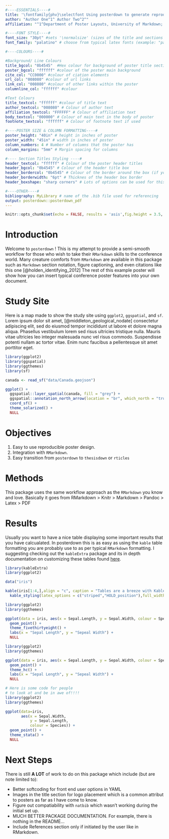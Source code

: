 ```yaml
---
#----ESSENTIALS----#
title: '\fontfamily{phv}\selectfont Using posterdown to generate reproducible conference posters via RMarkdown > Knitr > Markdown > Pandoc > Latex > PDF workflow'
author: "Author One^1^ Author Two^2^"
affiliation: "^1^Department of Poster Layouts, University of Markdown; ^2^Deparment of Another Institution, Institution University"

#----FONT STYLE----#
font_size: "30pt" #sets '\normalsize' (sizes of the title and sections headings will adjust based on it)
font_family: "palatino" # choose from typical latex fonts (example: "palatino")

#----COLOURS----#

#Background/ Line Colours
title_bgcol: "0b4545"  #Hex colour for background of poster title section (default is blue)
poster_bgcol: "ffffff" #colour of the poster main background
cite_col: "CC0000" #colour of ciation elements
url_col: "008080" #colour of url links
link_col: "008080" #colour of other links within the poster
columnline_col: "ffffff" #colour 

#Text Colours
title_textcol: "ffffff" #colour of title text
author_textcol: "008080" # Colour of author text
affiliation_textcol: "FFFFFF" # Colour of affiliation text
body_textcol: "000000" # Colour of main text in the body of poster
footnote_textcol: "ffffff" # Colour of footnote text if used

#----POSTER SIZE & COLUMN FORMATTING----#
poster_height: "40in" # height in inches of poster
poster_width: "45in" # width in inches of poster
column_numbers: 4 # Number of columns that the poster has
column_margins: "5mm" # Margin spacing for columns

#---- Section Titles Styling ----#
header_textcol: "ffffff" # Colour of the poster header titles
header_bgcol: "0b4545" # Colour of the header title box
header_bordercol: "0b4545" # Colour of the border around the box (if you dont want one then set border size to 0)
header_borderwidth: "6pt" # Thicknes of the header box border
header_boxshape: "sharp corners" # Lots of options can be used for this. Another example is "rounded corners". I will make a list soon!

#----OTHER----#
bibliography: MyLibrary # name of the .bib file used for referencing
output: posterdown::posterdown_pdf
---
```


```r
knitr::opts_chunk$set(echo = FALSE, results = 'asis',fig.height = 3.5, fig.width = 4.5, out.width = "100%", warning = FALSE, fig.align = 'center', message = FALSE, dev='cairo_pdf')
```

<!--
Bellow you will find typical RMarkdown syntax which should fill in the columns for the poster from top to bottom left to right. The more information you have the more will be filled. Please let me know if you have feedback at brentthorne18@gmail.com or at github.com/brentthorne/posterdown

ENJOY! XD
-->

# Introduction

Welcome to `posterdown` ! This is my attempt to provide a semi-smooth workflow for those who wish to take their `RMarkdown` skills to the conference world. Many creature comforts from `RMarkdown` are available in this package such as `Markdown` section notation, figure captioning, and even citations like this one [@holden_identifying_2012] The rest of this example poster will show how you can insert typical conference poster features into your own document. 

# Study Site

Here is a map made to show the study site using `ggplot2`, `ggspatial`, and `sf`. Lorem ipsum dolor sit amet, [@middleton_geological_nodate] consectetur adipiscing elit, sed do eiusmod tempor incididunt ut labore et dolore magna aliqua. Phasellus vestibulum lorem sed risus ultricies tristique nulla. Mauris vitae ultricies leo integer malesuada nunc vel risus commodo. Suspendisse potenti nullam ac tortor vitae. Enim nunc faucibus a pellentesque sit amet porttitor eget.

```r
library(ggplot2)
library(ggspatial)
library(ggthemes)
library(sf)

canada <- read_sf("data/Canada.geojson")

ggplot() +
  ggspatial::layer_spatial(canada, fill = "grey") +
  ggspatial::annotation_north_arrow(location = "br", which_north = "true", style = north_arrow_nautical()) +
  coord_sf() +
  theme_solarized() +
  NULL
```


# Objectives

\large

1. Easy to use reproducible poster design. 
2. Integration with `RMarkdown`.
3. Easy transition from `posterdown` to `thesisdown` or `rticles`

\small

# Methods

This package uses the same workflow approach as the `RMarkdown` you know and love. Basically it goes from RMarkdown > Knitr > Markdown > Pandoc > Latex > PDF

\lipsum[1-3]

# Results

Usually you want to have a nice table displaying some important results that you have calcualated. In posterdown this is as easy as using the `kable` table formatting you are probably use to as per typical `RMarkdown` formatting. I suggesting checking out the `kableExtra` package and its in depth documentation on customizing these tables found [here](https://haozhu233.github.io/kableExtra/awesome_table_in_pdf.pdf).

\vspace{1in}

```r
library(kableExtra)
library(ggplot2)

data("iris")

kable(iris[1:4,],align = "c", caption = "Tables are a breeze with Kable and Kable extra package!", booktabs = TRUE) %>% 
  kable_styling(latex_options = c("striped","HOLD_position"),full_width = TRUE, font_size = 25)

```

\vspace{1in}

```r

library(ggplot2)
library(ggthemes)

ggplot(data = iris, aes(x = Sepal.Length, y = Sepal.Width, colour = Species)) +
  geom_point() +
  theme_fivethirtyeight() +
  labs(x = "Sepal Length", y = "Sepeal Width") +
  NULL

```

\vspace{1in}

```r

library(ggplot2)
library(ggthemes)

ggplot(data = iris, aes(x = Sepal.Length, y = Sepal.Width, colour = Species)) +
  geom_point() +
  theme_hc() +
  labs(x = "Sepal Length", y = "Sepeal Width") +
  NULL

```



```r

# Here is some code for people
# to look at and be in awe of!!!!
library(ggplot2)
library(ggthemes)

ggplot(data=iris,
       aes(x = Sepal.Width,
           y = Sepal.Length,
           colour = Species)) +
  geom_point() +
  theme_stata() +
  NULL

```

\lipsum[1-3]

# Next Steps

There is still **A LOT** of work to do on this package which include (but are note limited to): 

- Better softcoding for front end user options in YAML
- Images in the title section for logo placement which is a common attribut to posters as far as I have come to know.
- Figure out compatiability with `natbib` which wasn't working during the initial set up.
- MUCH BETTER PACKAGE DOCUMENTATION. For example, there is nothing in the README...
- Include References section only if initiated by the user like in RMarkdown.

<!--- Here you can set the size of the citation text as well as remove the "References" section if you choose not to have one for some reason :) -->
\small\printbibliography



